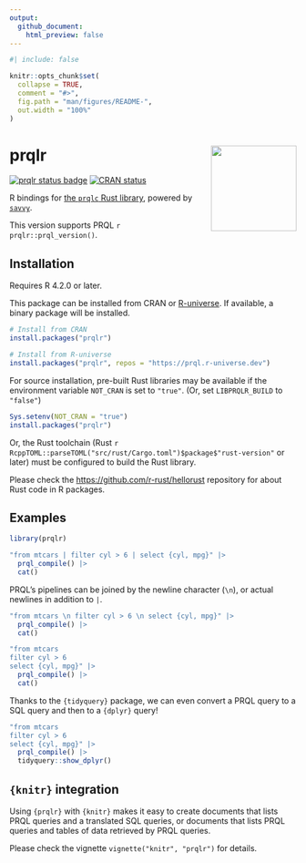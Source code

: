 ```yaml
---
output:
  github_document:
    html_preview: false
---
```


<!-- README.md is generated from README.Rmd. Please edit that file -->

```r
#| include: false

knitr::opts_chunk$set(
  collapse = TRUE,
  comment = "#>",
  fig.path = "man/figures/README-",
  out.width = "100%"
)
```

# prqlr <img src="man/figures/logo.png" align="right" width="150"/>

<!-- badges: start -->
[![prqlr status badge](https://prql.r-universe.dev/badges/prqlr)](https://prql.r-universe.dev)
[![CRAN status](https://www.r-pkg.org/badges/version/prqlr)](https://CRAN.R-project.org/package=prqlr)
<!-- badges: end -->

R bindings for [the `prqlc` Rust library](https://github.com/prql/prql),
powered by [`savvy`](https://github.com/yutannihilation/savvy).

This version supports PRQL `r prqlr::prql_version()`.

## Installation

Requires R 4.2.0 or later.

This package can be installed from CRAN or [R-universe](https://prql.r-universe.dev/prqlr).
If available, a binary package will be installed.

```r
# Install from CRAN
install.packages("prqlr")
```

```r
# Install from R-universe
install.packages("prqlr", repos = "https://prql.r-universe.dev")
```

For source installation, pre-built Rust libraries may be available
if the environment variable `NOT_CRAN` is set to `"true"`. (Or, set `LIBPRQLR_BUILD` to `"false"`)

```r
Sys.setenv(NOT_CRAN = "true")
install.packages("prqlr")
```

Or, the Rust toolchain (Rust `r RcppTOML::parseTOML("src/rust/Cargo.toml")$package$"rust-version"` or later)
must be configured to build the Rust library.

Please check the <https://github.com/r-rust/hellorust> repository for about Rust code in R packages.

## Examples

```r
library(prqlr)

"from mtcars | filter cyl > 6 | select {cyl, mpg}" |>
  prql_compile() |>
  cat()
```

PRQL's pipelines can be joined by the newline character (`\n`), or actual newlines in addition to `|`.

```r
"from mtcars \n filter cyl > 6 \n select {cyl, mpg}" |>
  prql_compile() |>
  cat()
```

```r
"from mtcars
filter cyl > 6
select {cyl, mpg}" |>
  prql_compile() |>
  cat()
```

Thanks to the `{tidyquery}` package,
we can even convert a PRQL query to a SQL query and then to a `{dplyr}` query!

```r
"from mtcars
filter cyl > 6
select {cyl, mpg}" |>
  prql_compile() |>
  tidyquery::show_dplyr()
```

## `{knitr}` integration

Using `{prqlr}` with `{knitr}` makes it easy to create documents that lists PRQL queries and a translated SQL queries,
or documents that lists PRQL queries and tables of data retrieved by PRQL queries.

Please check the vignette `vignette("knitr", "prqlr")` for details.
